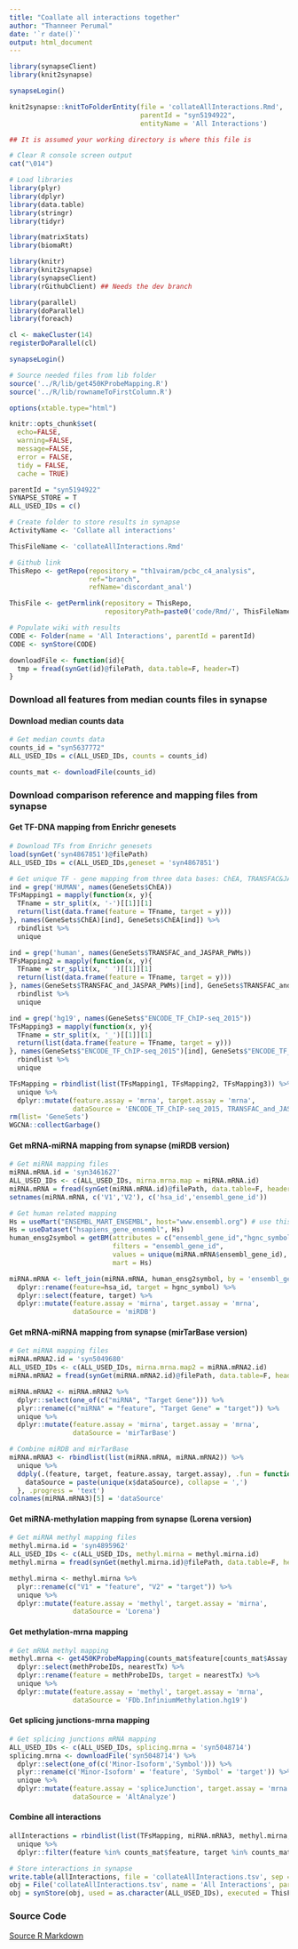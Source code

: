 ```yaml
---
title: "Coallate all interactions together"
author: "Thanneer Perumal"
date: '`r date()`'
output: html_document
---
```

```r
library(synapseClient)
library(knit2synapse)

synapseLogin()

knit2synapse::knitToFolderEntity(file = 'collateAllInteractions.Rmd',
                                 parentId = "syn5194922",
                                 entityName = 'All Interactions')
```

```r
## It is assumed your working directory is where this file is

# Clear R console screen output
cat("\014")

# Load libraries
library(plyr)
library(dplyr)
library(data.table)
library(stringr)
library(tidyr)

library(matrixStats)
library(biomaRt)

library(knitr)
library(knit2synapse)
library(synapseClient)
library(rGithubClient) ## Needs the dev branch

library(parallel)
library(doParallel)
library(foreach)

cl <- makeCluster(14)
registerDoParallel(cl)

synapseLogin()

# Source needed files from lib folder
source('../R/lib/get450KProbeMapping.R')
source('../R/lib/rownameToFirstColumn.R')

options(xtable.type="html")

knitr::opts_chunk$set(
  echo=FALSE,
  warning=FALSE,
  message=FALSE,
  error = FALSE,
  tidy = FALSE,
  cache = TRUE)
```

```r
parentId = "syn5194922"
SYNAPSE_STORE = T  
ALL_USED_IDs = c()

# Create folder to store results in synapse
ActivityName <- 'Collate all interactions'

ThisFileName <- 'collateAllInteractions.Rmd'

# Github link
ThisRepo <- getRepo(repository = "th1vairam/pcbc_c4_analysis", 
                    ref="branch", 
                    refName='discordant_anal')

ThisFile <- getPermlink(repository = ThisRepo,
                        repositoryPath=paste0('code/Rmd/', ThisFileName))    

# Populate wiki with results
CODE <- Folder(name = 'All Interactions', parentId = parentId)
CODE <- synStore(CODE)
```

```r
downloadFile <- function(id){
  tmp = fread(synGet(id)@filePath, data.table=F, header=T)
}
```

### Download all features from median counts files in synapse
#### Download median counts data
```r
# Get median counts data
counts_id = "syn5637772"
ALL_USED_IDs = c(ALL_USED_IDs, counts = counts_id)

counts_mat <- downloadFile(counts_id)
```

### Download comparison reference and mapping files from synapse
#### Get TF-DNA mapping from Enrichr genesets
```r
# Download TFs from Enrichr genesets
load(synGet('syn4867851')@filePath)
ALL_USED_IDs = c(ALL_USED_IDs,geneset = 'syn4867851')

# Get unique TF - gene mapping from three data bases: ChEA, TRANSFAC&JASPAR and ENCODE
ind = grep('HUMAN', names(GeneSets$ChEA))
TFsMapping1 = mapply(function(x, y){
  TFname = str_split(x, '-')[[1]][1]
  return(list(data.frame(feature = TFname, target = y)))
}, names(GeneSets$ChEA)[ind], GeneSets$ChEA[ind]) %>%
  rbindlist %>%
  unique

ind = grep('human', names(GeneSets$TRANSFAC_and_JASPAR_PWMs))
TFsMapping2 = mapply(function(x, y){
  TFname = str_split(x, ' ')[[1]][1]
  return(list(data.frame(feature = TFname, target = y)))
}, names(GeneSets$TRANSFAC_and_JASPAR_PWMs)[ind], GeneSets$TRANSFAC_and_JASPAR_PWMs[ind]) %>%
  rbindlist %>%
  unique

ind = grep('hg19', names(GeneSets$"ENCODE_TF_ChIP-seq_2015"))
TFsMapping3 = mapply(function(x, y){
  TFname = str_split(x, '_')[[1]][1]
  return(list(data.frame(feature = TFname, target = y)))
}, names(GeneSets$"ENCODE_TF_ChIP-seq_2015")[ind], GeneSets$"ENCODE_TF_ChIP-seq_2015"[ind]) %>%
  rbindlist %>%
  unique

TFsMapping = rbindlist(list(TFsMapping1, TFsMapping2, TFsMapping3)) %>% 
  unique %>%   
  dplyr::mutate(feature.assay = 'mrna', target.assay = 'mrna', 
                dataSource = 'ENCODE_TF_ChIP-seq_2015, TRANSFAC_and_JASPAR_PWMs, ChEA')
rm(list= 'GeneSets')
WGCNA::collectGarbage()
```
#### Get mRNA-miRNA mapping from synapse (miRDB version)
```r
# Get miRNA mapping files
miRNA.mRNA.id = 'syn3461627'
ALL_USED_IDs <- c(ALL_USED_IDs, mirna.mrna.map = miRNA.mRNA.id)
miRNA.mRNA = fread(synGet(miRNA.mRNA.id)@filePath, data.table=F, header=F)
setnames(miRNA.mRNA, c('V1','V2'), c('hsa_id','ensembl_gene_id'))

# Get human related mapping
Hs = useMart("ENSEMBL_MART_ENSEMBL", host="www.ensembl.org") # use this one when biomart.org is down
Hs = useDataset("hsapiens_gene_ensembl", Hs)
human_ensg2symbol = getBM(attributes = c("ensembl_gene_id","hgnc_symbol"),
                          filters = "ensembl_gene_id",                         
                          values = unique(miRNA.mRNA$ensembl_gene_id),
                          mart = Hs)

miRNA.mRNA <- left_join(miRNA.mRNA, human_ensg2symbol, by = 'ensembl_gene_id') %>%
  dplyr::rename(feature=hsa_id, target = hgnc_symbol) %>% 
  dplyr::select(feature, target) %>%
  dplyr::mutate(feature.assay = 'mirna', target.assay = 'mrna', 
                dataSource = 'miRDB')
```
#### Get mRNA-miRNA mapping from synapse (mirTarBase version)
```r
# Get miRNA mapping files
miRNA.mRNA2.id = 'syn5049680'
ALL_USED_IDs <- c(ALL_USED_IDs, mirna.mrna.map2 = miRNA.mRNA2.id)
miRNA.mRNA2 = fread(synGet(miRNA.mRNA2.id)@filePath, data.table=F, header=T)

miRNA.mRNA2 <- miRNA.mRNA2 %>%
  dplyr::select(one_of(c("miRNA", "Target Gene"))) %>%
  plyr::rename(c("miRNA" = "feature", "Target Gene" = "target")) %>%
  unique %>%
  dplyr::mutate(feature.assay = 'mirna', target.assay = 'mrna', 
                dataSource = 'mirTarBase')

# Combine miRDB and mirTarBase
miRNA.mRNA3 <- rbindlist(list(miRNA.mRNA, miRNA.mRNA2)) %>%
  unique %>%
  ddply(.(feature, target, feature.assay, target.assay), .fun = function(x){
    dataSource = paste(unique(x$dataSource), collapse = ',')
  }, .progress = 'text')
colnames(miRNA.mRNA3)[5] = 'dataSource'
```
#### Get miRNA-methylation mapping from synapse (Lorena version)
```r
# Get miRNA methyl mapping files
methyl.mirna.id = 'syn4895962'
ALL_USED_IDs <- c(ALL_USED_IDs, methyl.mirna = methyl.mirna.id)
methyl.mirna = fread(synGet(methyl.mirna.id)@filePath, data.table=F, header=F)

methyl.mirna <- methyl.mirna %>%  
  plyr::rename(c("V1" = "feature", "V2" = "target")) %>%
  unique %>%
  dplyr::mutate(feature.assay = 'methyl', target.assay = 'mirna', 
                dataSource = 'Lorena')
```
#### Get methylation-mrna mapping
```r
# Get mRNA methyl mapping
methyl.mrna <- get450KProbeMapping(counts_mat$feature[counts_mat$Assay == 'methyl'])$Annotation %>%  
  dplyr::select(methProbeIDs, nearestTx) %>%
  dplyr::rename(feature = methProbeIDs, target = nearestTx) %>%
  unique %>%
  dplyr::mutate(feature.assay = 'methyl', target.assay = 'mrna', 
                dataSource = 'FDb.InfiniumMethylation.hg19')
```
#### Get splicing junctions-mrna mapping
```r
# Get splicing junctions mRNA mapping
ALL_USED_IDs <- c(ALL_USED_IDs, splicing.mrna = 'syn5048714')
splicing.mrna <- downloadFile('syn5048714') %>%  
  dplyr::select(one_of(c('Minor-Isoform','Symbol'))) %>%
  plyr::rename(c('Minor-Isoform' = 'feature', 'Symbol' = 'target')) %>%
  unique %>%
  dplyr::mutate(feature.assay = 'spliceJunction', target.assay = 'mrna', 
                dataSource = 'AltAnalyze')
```

#### Combine all interactions
```r
allInteractions = rbindlist(list(TFsMapping, miRNA.mRNA3, methyl.mirna, methyl.mrna, splicing.mrna)) %>%
  unique %>%
  dplyr::filter(feature %in% counts_mat$feature, target %in% counts_mat$feature)

# Store interactions in synapse
write.table(allInteractions, file = 'collateAllInteractions.tsv', sep = '\t', quote=F, row.names=F)
obj = File('collateAllInteractions.tsv', name = 'All Interactions', parentId = CODE$properties$id)
obj = synStore(obj, used = as.character(ALL_USED_IDs), executed = ThisFile, activityName = ActivityName)
```

### Source Code
[Source R Markdown](`r ThisFile`)